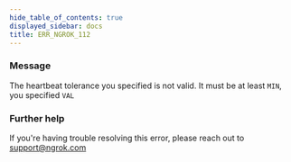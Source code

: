 ```yaml
---
hide_table_of_contents: true
displayed_sidebar: docs
title: ERR_NGROK_112
---
```


### Message

The heartbeat tolerance you specified is not valid.
It must be at least `MIN`, you specified `VAL`

### Further help

If you're having trouble resolving this error, please reach out to [support@ngrok.com](mailto:support@ngrok.com?subject=Help%20with%20ERR_NGROK_112)

